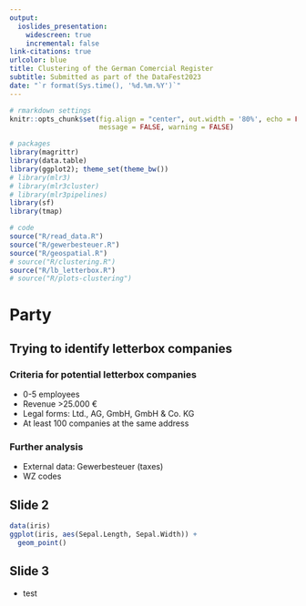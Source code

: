 ```yaml
---
output:
  ioslides_presentation:
    widescreen: true
    incremental: false
link-citations: true
urlcolor: blue
title: Clustering of the German Comercial Register
subtitle: Submitted as part of the DataFest2023
date: "`r format(Sys.time(), '%d.%m.%Y')`"
---
```


<style>
.build > * {
    -webkit-transition: opacity 0ms ease-in-out;
    -webkit-transition-delay: 0ms;
    -moz-transition: opacity 0ms ease-in-out 0ms;
    -o-transition: opacity 0ms ease-in-out 0ms;
    transition: opacity 0ms ease-in-out 0ms;
}
slides > slide.title-slide hgroup h1,
slides > slide.title-slide hgroup h2,
slides > slide.title-slide p,
slides > slide,
slides > slide hgroup h2 {
    color: black;
}
slides > slide.dark hgroup h2 {
    color: black;
    font-size: 72px;
    letter-spacing: 10;
}
table {
    caption-side: bottom
}
slides > slide:not(.nobackground):after {
  content: '';
}
</style>


```r
# rmarkdown settings
knitr::opts_chunk$set(fig.align = "center", out.width = '80%', echo = FALSE, cache = FALSE,
                      message = FALSE, warning = FALSE)

# packages
library(magrittr)
library(data.table)
library(ggplot2); theme_set(theme_bw())
# library(mlr3)
# library(mlr3cluster)
# library(mlr3pipelines)
library(sf)
library(tmap)

# code
source("R/read_data.R")
source("R/gewerbesteuer.R")
source("R/geospatial.R")
# source("R/clustering.R")
source("R/lb_letterbox.R")
# source("R/plots-clustering")
```

# Party

## Trying to identify letterbox companies

<div class="notes">
</div>

### Criteria for potential letterbox companies

* 0-5 employees
* Revenue >25.000 €
* Legal forms: Ltd., AG, GmbH, GmbH & Co. KG
* At least 100 companies at the same address

### Further analysis

* External data: Gewerbesteuer (taxes)
* WZ codes

## Slide 2

<div class="notes">
</div>

```r
data(iris)
ggplot(iris, aes(Sepal.Length, Sepal.Width)) +
  geom_point()
```


## Slide 3

<div class="notes">
</div>

* test

